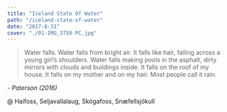 ```yaml
---
title: "Iceland State Of Water"
path: "/iceland-state-of-water"
date: "2017-8-31"
cover: "./01-IMG_3758-PC.jpg"
---
```




<MetaBox>
<Data caption="Year" nodata="2017"/>
<Data caption="Country" nodata="Iceland"/>
<Data caption="Camera" nodata="Canon 6D"/>
</MetaBox>

> Water falls.
> Water falls from bright air.
> It falls like hair, falling across a young girl’s shoulders.
> Water falls making pools in the asphalt, dirty mirrors with clouds and buildings inside.
> It falls on the roof of my house.
> It falls on my mother and on my hair.
> Most people call it rain.

<cite>- Paterson (2016)</cite>

@ Haifoss, Seljavallalaug, Skógafoss, Snæfellsjökull 

<GridBlock>
<ZoomImage src={IMG_3758} />
<ZoomImage src={IMG_3934} />
</GridBlock>

<GridBlock>
<ZoomImage src={IMG_4127} />
<ZoomImage src={IMG_4177} />
</GridBlock>
